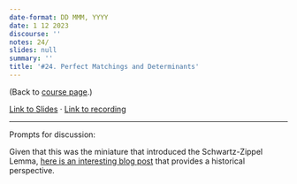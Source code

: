 ```yaml
---
date-format: DD MMM, YYYY
date: 1 12 2023
discourse: ''
notes: 24/
slides: null
summary: ''
title: '#24. Perfect Matchings and Determinants'
---
```


(Back to [course page](../).)

[Link to Slides ](https://slides.com/neeldhara/33-miniatures#/24) · [Link to recording](https://www.youtube.com/watch?v=0qHeEHsvH_0&list=PLadhlDF3zdvv81kngHfUoFR6n1iMj-7vk&index=25)

---

Prompts for discussion:

Given that this was the miniature that introduced the Schwartz-Zippel Lemma, [here is an interesting blog post](https://rjlipton.wpcomstaging.com/2009/11/30/the-curious-history-of-the-schwartz-zippel-lemma/) that provides a historical perspective.